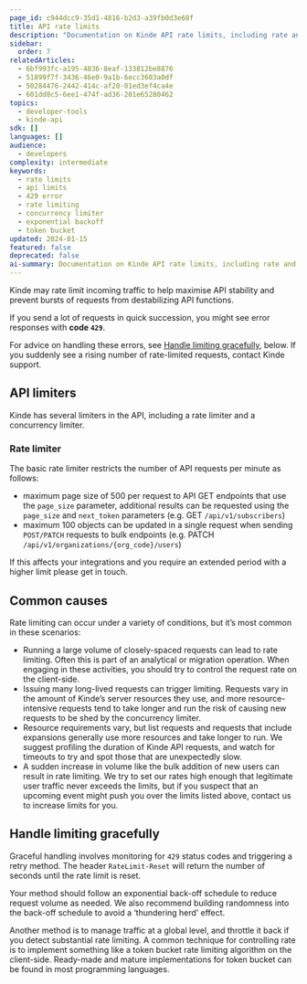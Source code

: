 ```yaml
---
page_id: c944dcc9-35d1-4816-b2d3-a39fb0d3e68f
title: API rate limits
description: "Documentation on Kinde API rate limits, including rate and concurrency limiters, common causes, and graceful handling strategies"
sidebar:
  order: 7
relatedArticles:
  - 6bf993fc-a195-4836-8eaf-133812be8876
  - 51899f7f-3436-46e0-9a1b-6ecc3603a0df
  - 50284476-2442-414c-af20-01ed3ef4ca4e
  - 601dd8c5-6ee1-474f-ad36-201e65280462
topics:
  - developer-tools
  - kinde-api
sdk: []
languages: []
audience:
  - developers
complexity: intermediate
keywords:
  - rate limits
  - api limits
  - 429 error
  - rate limiting
  - concurrency limiter
  - exponential backoff
  - token bucket
updated: 2024-01-15
featured: false
deprecated: false
ai-summary: Documentation on Kinde API rate limits, including rate and concurrency limiters, common causes, and graceful handling strategies
---
```


Kinde may rate limit incoming traffic to help maximise API stability and prevent bursts of requests from destabilizing API functions.

If you send a lot of requests in quick succession, you might see error responses with **code `429`**.

For advice on handling these errors, see [Handle limiting gracefully](#handle-limiting-gracefully), below. If you suddenly see a rising number of rate-limited requests, contact Kinde support.

## API limiters

Kinde has several limiters in the API, including a rate limiter and a concurrency limiter.

### Rate limiter

The basic rate limiter restricts the number of API requests per minute as follows:

- maximum page size of 500 per request to API GET endpoints that use the `page_size` parameter, additional results can be requested using the `page_size` and `next_token` parameters (e.g. GET `/api/v1/subscribers`)
- maximum 100 objects can be updated in a single request when sending `POST/PATCH` requests to bulk endpoints (e.g. PATCH `/api/v1/organizations/{org_code}/users`)

If this affects your integrations and you require an extended period with a higher limit please get in touch.

## Common causes

Rate limiting can occur under a variety of conditions, but it’s most common in these scenarios:

- Running a large volume of closely-spaced requests can lead to rate limiting. Often this is part of an analytical or migration operation. When engaging in these activities, you should try to control the request rate on the client-side.
- Issuing many long-lived requests can trigger limiting. Requests vary in the amount of Kinde’s server resources they use, and more resource-intensive requests tend to take longer and run the risk of causing new requests to be shed by the concurrency limiter.
- Resource requirements vary, but list requests and requests that include expansions generally use more resources and take longer to run. We suggest profiling the duration of Kinde API requests, and watch for timeouts to try and spot those that are unexpectedly slow.
- A sudden increase in volume like the bulk addition of new users can result in rate limiting. We try to set our rates high enough that legitimate user traffic never exceeds the limits, but if you suspect that an upcoming event might push you over the limits listed above, contact us to increase limits for you.

## Handle limiting gracefully

Graceful handling involves monitoring for `429` status codes and triggering a retry method.  The header `RateLimit-Reset` will return the number of seconds until the rate limit is reset.

Your method should follow an exponential back-off schedule to reduce request volume as needed. We also recommend building randomness into the back-off schedule to avoid a ‘thundering herd’ effect.

Another method is to manage traffic at a global level, and throttle it back if you detect substantial rate limiting. A common technique for controlling rate is to implement something like a token bucket rate limiting algorithm on the client-side. Ready-made and mature implementations for token bucket can be found in most programming languages.

